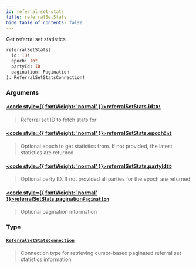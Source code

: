 ```yaml
---
id: referral-set-stats
title: referralSetStats
hide_table_of_contents: false
---
```








Get referral set statistics

```graphql
referralSetStats(
  id: ID!
  epoch: Int
  partyId: ID
  pagination: Pagination
): ReferralSetStatsConnection!
```


### Arguments

#### [<code style={{ fontWeight: 'normal' }}>referralSetStats.<b>id</b></code>](#)<Bullet />[`ID!`](/testnet/api/graphql/scalars/id) <Badge class="secondary" text="non-null"/> <Badge class="secondary" text="scalar"/>
> Referral set ID to fetch stats for
> 

#### [<code style={{ fontWeight: 'normal' }}>referralSetStats.<b>epoch</b></code>](#)<Bullet />[`Int`](/testnet/api/graphql/scalars/int) <Badge class="secondary" text="scalar"/>
> Optional epoch to get statistics from. If not provided, the latest statistics are returned
> 

#### [<code style={{ fontWeight: 'normal' }}>referralSetStats.<b>partyId</b></code>](#)<Bullet />[`ID`](/testnet/api/graphql/scalars/id) <Badge class="secondary" text="scalar"/>
> Optional party ID. If not provided all parties for the epoch are returned
> 

#### [<code style={{ fontWeight: 'normal' }}>referralSetStats.<b>pagination</b></code>](#)<Bullet />[`Pagination`](/testnet/api/graphql/inputs/pagination) <Badge class="secondary" text="input"/>
> Optional pagination information
> 

### Type

#### [`ReferralSetStatsConnection`](/testnet/api/graphql/objects/referral-set-stats-connection) <Badge class="secondary" text="object"/>
> Connection type for retrieving cursor-based paginated referral set statistics information
> 





